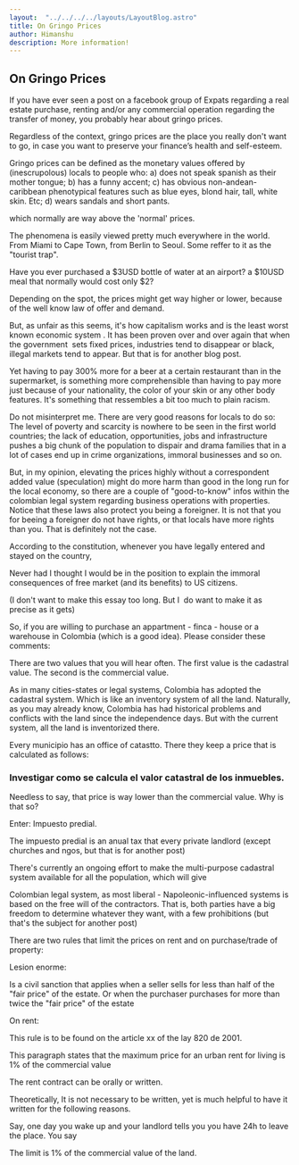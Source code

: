 ```yaml
---
layout:  "../../../../layouts/LayoutBlog.astro"
title: On Gringo Prices
author: Himanshu
description: More information!
---
```

## On Gringo Prices

If you have ever seen a post on a facebook group of Expats regarding a real estate purchase, renting and/or any commercial operation regarding the transfer of money, you probably hear about gringo prices.

Regardless of the context, gringo prices are the place you really don't want to go, in case you want to preserve your finance’s health and self-esteem.

Gringo prices can be defined as the monetary values offered by (inescrupolous) locals to people who: a) does not speak spanish as their mother tongue; b) has a funny accent; c) has obvious non-andean-caribbean phenotypical features such as blue eyes, blond hair, tall, white skin. Etc; d) wears sandals and short pants.

which normally are way above the 'normal' prices.

The phenomena is easily viewed pretty much everywhere in the world. From Miami to Cape Town, from Berlin to Seoul. Some reffer to it as the "tourist trap".

Have you ever purchased a $3USD bottle of water at an airport? a $10USD meal that normally would cost only $2?

Depending on the spot, the prices might get way higher or lower, because of the well know law of offer and demand.

But, as unfair as this seems, it's how capitalism works and is the least worst known economic system . It has been proven over and over again that when the government  sets fixed prices, industries tend to disappear or black, illegal markets tend to appear. But that is for another blog post.

Yet having to pay 300% more for a beer at a certain restaurant than in the supermarket, is something more comprehensible than having to pay more just because of your nationality, the color of your skin or any other body features. It's something that ressembles a bit too much to plain racism.

Do not misinterpret me. There are very good reasons for locals to do so: The level of poverty and scarcity is nowhere to be seen in the first world countries; the lack of education, opportunities, jobs and infrastructure pushes a big chunk of the population to dispair and drama families that in a lot of cases end up in crime organizations, immoral businesses and so on.

But, in my opinion, elevating the prices highly without a correspondent added value (speculation) might do more harm than good in the long run for the local economy, so there are a couple of "good-to-know" infos within the colombian legal system regarding business operations with properties. Notice that these laws also protect you being a foreigner. It is not that you for beeing a foreigner do not have rights, or that locals have more rights than you. That is definitely not the case.

According to the constitution, whenever you have legally entered and stayed on the country,

Never had I thought I would be in the position to explain the immoral consequences of free market (and its benefits) to US citizens.

(I don't want to make this essay too long. But I  do want to make it as precise as it gets)

So, if you are willing to purchase an appartment - finca - house or a warehouse in Colombia (which is a good idea). Please consider these comments:

There are two values that you will hear often. The first value is the cadastral value. The second is the commercial value.

As in many cities-states or legal systems, Colombia has adopted the cadastral system. Which is like an inventory system of all the land. Naturally, as you may already know, Colombia has had historical problems and conflicts with the land since the independence days. But with the current system, all the land is inventorized there.

Every municipio has an office of catastto. There they keep a price that is calculated as follows:

### Investigar como se calcula el valor catastral de los inmuebles.

Needless to say, that price is way lower than the commercial value. Why is that so?

Enter: Impuesto predial.

The impuesto predial is an anual tax that every private landlord (except churches and ngos, but that is for another post)

There's currently an ongoing effort to make the multi-purpose cadastral system available for all the population, which will give

Colombian legal system, as most liberal - Napoleonic-influenced systems is based on the free will of the contractors. That is, both parties have a big freedom to determine whatever they want, with a few prohibitions (but that's the subject for another post)

There are two rules that limit the prices on rent and on purchase/trade of property:

Lesion enorme:

Is a civil sanction that applies when a seller sells for less than half of the "fair price" of the estate. Or when the purchaser purchases for more than twice the "fair price" of the estate

On rent:

This rule is to be found on the article xx of the lay 820 de 2001.

This paragraph states that the maximum price for an urban rent for living is 1% of the commercial value

The rent contract can be orally or written.

Theoretically, It is not necessary to be written, yet is much helpful to have it written for the following reasons.

Say, one day you wake up and your landlord tells you you have 24h to leave the place. You say

The limit is 1% of the commercial value of the land.

